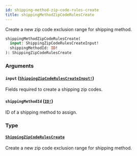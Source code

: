 ```yaml
---
id: shipping-method-zip-code-rules-create
title: shippingMethodZipCodeRulesCreate
---
```


Create a new zip code exclusion range for shipping method.

```graphql
shippingMethodZipCodeRulesCreate(
  input: ShippingZipCodeRulesCreateInput!
  shippingMethodId: ID!
): ShippingZipCodeRulesCreate

```

### Arguments

#### `input` ([`ShippingZipCodeRulesCreateInput!`](/api-reference/inputs/shipping-zip-code-rules-create-input.mdx))

Fields required to create a shipping zip codes.

#### `shippingMethodId` ([`ID!`](/api-reference/scalars/id.mdx))

ID of a shipping method to assign.

### Type

#### [`ShippingZipCodeRulesCreate`](/api-reference/objects/shipping-zip-code-rules-create.mdx)

Create a new zip code exclusion range for shipping method.
